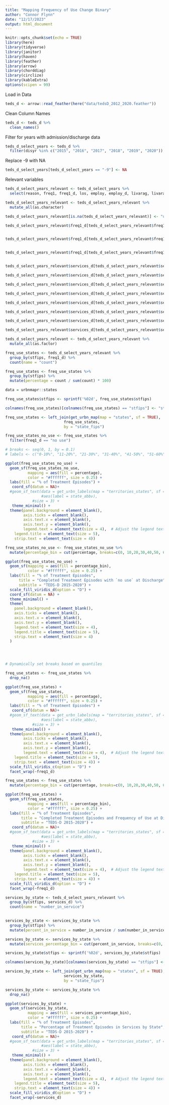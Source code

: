 ```yaml
---
title: "Mapping Frequency of Use Change Binary"
author: "Connor Flynn"
date: "12/17/2023"
output: html_document
---
```




```r
knitr::opts_chunk$set(echo = TRUE)
library(here)
library(tidyverse)
library(janitor)
library(haven)
library(feather)
library(arrow)
library(chorddiag)
library(circlize)
library(kableExtra)
options(scipen = 99)

```

Load in Data

```r
teds_d <- arrow::read_feather(here("data/tedsD_2012_2020.feather"))
```


Clean Column Names

```r
teds_d <- teds_d %>% 
  clean_names()
```


Filter for years with admission/discharge data


```r
teds_d_select_years <- teds_d %>% 
  filter(disyr %in% c("2015", "2016", "2017", "2018", "2019", "2020"))
```




Replace -9 with NA

```r
teds_d_select_years[teds_d_select_years == "-9"] <- NA
```


Relevant variables

```r
teds_d_select_years_relevant <- teds_d_select_years %>% 
  select(reason, freq1, freq1_d, los, employ, employ_d, livarag, livarag_d, freq_atnd_self_help, freq_atnd_self_help_d, stfips, services_d)
```



```r
teds_d_select_years_relevant <- teds_d_select_years_relevant %>% 
  mutate_all(as.character)
```


```r
teds_d_select_years_relevant[is.na(teds_d_select_years_relevant)] <- "unknown"
```

```r
teds_d_select_years_relevant$freq1_d[teds_d_select_years_relevant$freq1_d == "1"] <- "no use"


teds_d_select_years_relevant$freq1_d[teds_d_select_years_relevant$freq1_d == "2"] <- "some use"


teds_d_select_years_relevant$freq1_d[teds_d_select_years_relevant$freq1_d == "3"] <- "daily use"


teds_d_select_years_relevant$services_d[teds_d_select_years_relevant$services_d == "1"] <- "Detox, 24-hour, hospital inpatient"

teds_d_select_years_relevant$services_d[teds_d_select_years_relevant$services_d == "2"] <- "Detox, 24-hour, free-standing residential"

teds_d_select_years_relevant$services_d[teds_d_select_years_relevant$services_d == "3"] <- "Rehab/residential, hospital (non-detox)"

teds_d_select_years_relevant$services_d[teds_d_select_years_relevant$services_d == "4"] <- "Rehab/residential, short term (30 days or fewer)"

teds_d_select_years_relevant$services_d[teds_d_select_years_relevant$services_d == "5"] <- "Rehab/residential, long term (more than 30 days)"

teds_d_select_years_relevant$services_d[teds_d_select_years_relevant$services_d == "6"] <- "Ambulatory, intensive outpatient"

teds_d_select_years_relevant$services_d[teds_d_select_years_relevant$services_d == "7"] <- "Ambulatory, non-intensive outpatient"

teds_d_select_years_relevant$services_d[teds_d_select_years_relevant$services_d == "8"] <- "Ambulatory, detoxification"


```


```r
teds_d_select_years_relevant <- teds_d_select_years_relevant %>% 
  mutate_all(as.factor)
```


```r
freq_use_states <- teds_d_select_years_relevant %>% 
  group_by(stfips, freq1_d) %>% 
  count(name = "count") 
```

```r
freq_use_states <- freq_use_states %>% 
  group_by(stfips) %>% 
  mutate(percentage = count / sum(count) * 100)
```


```r
data = urbnmapr::states
```


```r
freq_use_states$stfips <- sprintf('%02d', freq_use_states$stfips)
```


```r
colnames(freq_use_states)[colnames(freq_use_states) == "stfips"] <- "state_fips"
```


```r
freq_use_states <- left_join(get_urbn_map(map = "states", sf = TRUE),
                          freq_use_states,
                          by = "state_fips")
```


```r
freq_use_states_no_use <- freq_use_states %>% 
  filter(freq1_d == "no use")
```


```r
# breaks <- seq(0, 1, by = 0.1)
# labels <- c("0-10%", "11-20%", "21-30%", "31-40%", "41-50%", "51-60%", "61-70%", "71-80%", "81-90%", "91-100%")
```

```r
ggplot(freq_use_states_no_use) +
  geom_sf(freq_use_states_no_use,
          mapping = aes(fill = percentage),
          color = "#ffffff", size = 0.25) +
  labs(fill = "% of Treatment Episodes") +
   coord_sf(datum = NA)+
  #geom_sf_text(data = get_urbn_labels(map = "territories_states", sf = TRUE), 
                #aes(label = state_abbv), 
            #size = 3) +
   theme_minimal() +
  theme(panel.background = element_blank(),
        axis.ticks = element_blank(),
        axis.text.x = element_blank(),
        axis.text.y = element_blank(),
        legend.text = element_text(size = 4),  # Adjust the legend text size
    legend.title = element_text(size = 5),
    strip.text = element_text(size = 4))
```



```r

freq_use_states_no_use <- freq_use_states_no_use %>% 
  mutate(percentage_bin = cut(percentage, breaks=c(0, 10,20,30,40,50, 60, 70, 80, 90, 100)))

ggplot(freq_use_states_no_use) +
  geom_sf(mapping = aes(fill = percentage_bin),
          color = "#ffffff", size = 0.25) +
  labs(fill = "% of Treatment Episodes",
      title = "Completed Treatment Episodes with `no use` at Discharge",
      subtitle = "TEDS-D 2015-2020") +
  scale_fill_viridis_d(option = "D") +
  coord_sf(datum = NA) +
  theme_minimal() +
  theme(
    panel.background = element_blank(),
    axis.ticks = element_blank(),
    axis.text.x = element_blank(),
    axis.text.y = element_blank(),
    legend.text = element_text(size = 4),
    legend.title = element_text(size = 5),
    strip.text = element_text(size = 4)
  ) 
  




```


```r
# Dynamically set breaks based on quantiles

freq_use_states <- freq_use_states %>%
  drop_na()


```






```r
ggplot(freq_use_states) +
  geom_sf(freq_use_states,
          mapping = aes(fill = percentage),
          color = "#ffffff", size = 0.25) +
  labs(fill = "% of Treatment Episodes") +
   coord_sf(datum = NA)+
  #geom_sf_text(data = get_urbn_labels(map = "territories_states", sf = TRUE), 
                #aes(label = state_abbv), 
            #size = 3) +
   theme_minimal() +
  theme(panel.background = element_blank(),
        axis.ticks = element_blank(),
        axis.text.x = element_blank(),
        axis.text.y = element_blank(),
        legend.text = element_text(size = 4),  # Adjust the legend text size
    legend.title = element_text(size = 5),
    strip.text = element_text(size = 4)) +
  scale_fill_viridis_c(option = "D") +
  facet_wrap(~freq1_d)
```

```r
freq_use_states <- freq_use_states %>% 
  mutate(percentage_bin = cut(percentage, breaks=c(0, 10,20,30,40,50, 60, 70, 80, 90, 100)))
```

```r
ggplot(freq_use_states) +
  geom_sf(freq_use_states,
          mapping = aes(fill = percentage_bin),
          color = "#ffffff", size = 0.25) +
  labs(fill = "% of Treatment Episodes",
       title = "Completed Treatment Episodes and Frequency of Use at Discharge",
       subtitle = "TEDS-D 2015-2020") +
   coord_sf(datum = NA)+
  #geom_sf_text(data = get_urbn_labels(map = "territories_states", sf = TRUE), 
                #aes(label = state_abbv), 
            #size = 3) +
   theme_minimal() +
  theme(panel.background = element_blank(),
        axis.ticks = element_blank(),
        axis.text.x = element_blank(),
        axis.text.y = element_blank(),
        legend.text = element_text(size = 4),  # Adjust the legend text size
    legend.title = element_text(size = 5),
    strip.text = element_text(size = 4)) +
  scale_fill_viridis_d(option = "D") +
  facet_wrap(~freq1_d)
```



```r
services_by_state <- teds_d_select_years_relevant %>% 
  group_by(stfips, services_d) %>% 
  count(name = "number_in_service")
  
```


```r
services_by_state <- services_by_state %>% 
  group_by(stfips) %>% 
  mutate(percent_in_service = number_in_service / sum(number_in_service) * 100)
```

```r
services_by_state <- services_by_state %>% 
  mutate(services_percentage_bin = cut(percent_in_service, breaks=c(0, 10,20,30,40,50, 60, 70, 80, 90, 100)))
```


```r
services_by_state$stfips <- sprintf('%02d', services_by_state$stfips)
```


```r
colnames(services_by_state)[colnames(services_by_state) == "stfips"] <- "state_fips"
```


```r
services_by_state <- left_join(get_urbn_map(map = "states", sf = TRUE),
                          services_by_state,
                          by = "state_fips")
```

```r
services_by_state <- services_by_state %>% 
  drop_na()
```


```r
ggplot(services_by_state) +
  geom_sf(services_by_state,
          mapping = aes(fill = services_percentage_bin),
          color = "#ffffff", size = 0.25) +
  labs(fill = "% of Treatment Episodes",
       title = "Percentage of Treatment Episodes in Services by State",
       subtitle = "TEDS-D 2015-2020") +
   coord_sf(datum = NA)+
  #geom_sf_text(data = get_urbn_labels(map = "territories_states", sf = TRUE), 
                #aes(label = state_abbv), 
            #size = 3) +
   theme_minimal() +
  theme(panel.background = element_blank(),
        axis.ticks = element_blank(),
        axis.text.x = element_blank(),
        axis.text.y = element_blank(),
        legend.text = element_text(size = 4),  # Adjust the legend text size
    legend.title = element_text(size = 5),
    strip.text = element_text(size = 4)) +
  scale_fill_viridis_d(option = "D") +
  facet_wrap(~services_d)
```

